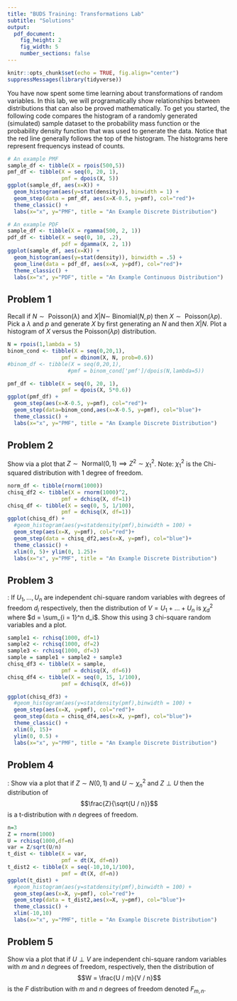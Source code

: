 ```yaml
---
title: "BUDS Training: Transformations Lab"
subtitle: "Solutions"
output:
  pdf_document:
    fig_height: 2
    fig_width: 5
    number_sections: false
---
```


```r
knitr::opts_chunk$set(echo = TRUE, fig.align="center")
suppressMessages(library(tidyverse))
```

You have now spent some time learning about transformations of random variables. In this lab, we will programatically show relationships between distributions that can also be proved mathematically. To get you started, the following code compares the histogram of a randomly generated (simulated) sample dataset to the probability mass function or the probability density function that was used to generate the data. Notice that the red line generally follows the top of the histogram. The histograms here represent frequencys instead of counts. 

```r
# An example PMF
sample_df <- tibble(X = rpois(500,5))
pmf_df <- tibble(X = seq(0, 20, 1), 
                 pmf = dpois(X, 5))
ggplot(sample_df, aes(x=X)) + 
  geom_histogram(aes(y=stat(density)), binwidth = 1) +
  geom_step(data = pmf_df, aes(x=X-0.5, y=pmf), col="red")+
  theme_classic() +
  labs(x="x", y="PMF", title = "An Example Discrete Distribution")

# An example PDF
sample_df <- tibble(X = rgamma(500, 2, 1))
pdf_df <- tibble(X = seq(0, 10, .2), 
                 pdf = dgamma(X, 2, 1))
ggplot(sample_df, aes(x=X)) + 
  geom_histogram(aes(y=stat(density)), binwidth = .5) +
  geom_line(data = pdf_df, aes(x=X, y=pdf), col="red")+
  theme_classic() +
  labs(x="x", y="PDF", title = "An Example Continuous Distribution")


```

## Problem 1

Recall if $N \sim \text{ Poisson}(\lambda)$ and $X | N \sim \ \text{Binomial}(N,p)$ then $X \sim \text{ Poisson}(\lambda p)$. Pick a $\lambda$ and $p$ and generate $X$ by first generating an $N$ and then $X | N$. Plot a histogram of $X$ versus the $\text{Poisson}(\lambda p)$ distribution. 
        
```r
N = rpois(1,lambda = 5)
binom_cond <- tibble(X = seq(0,20,1), 
                 pmf = dbinom(X, N, prob=0.6))
#binom_df <- tibble(X = seq(0,20,1), 
                   #pmf = binom_cond['pmf']/dpois(N,lambda=5))

pmf_df <- tibble(X = seq(0, 20, 1), 
                 pmf = dpois(X, 5*0.6))
ggplot(pmf_df) + 
  geom_step(aes(x=X-0.5, y=pmf), col="red")+
  geom_step(data=binom_cond,aes(x=X-0.5, y=pmf), col="blue")+
  theme_classic() +
  labs(x="x", y="PMF", title = "An Example Discrete Distribution")


```
## Problem 2
Show via a plot that $Z \sim \text{ Normal}(0, 1) \implies Z^2 \sim \chi^2_1$. 
Note: $\chi^2_1$ is the Chi-squared distribution with 1 degree of freedom. 

```r
norm_df <- tibble(rnorm(1000))
chisq_df2 <- tibble(X = rnorm(1000)^2, 
                 pmf = dchisq(X, df=1))
chisq_df <- tibble(X = seq(0, 5, 1/100), 
                 pmf = dchisq(X, df=1))
ggplot(chisq_df) + 
  #geom_histogram(aes(y=statdensity(pmf),binwidth = 100) +
  geom_step(aes(x=X, y=pmf), col="red")+
  geom_step(data = chisq_df2,aes(x=X, y=pmf), col="blue")+
  theme_classic() +
  xlim(0, 5)+ ylim(0, 1.25)+
  labs(x="x", y="PMF", title = "An Example Discrete Distribution")
```

## Problem 3
\emph{Sum of $\chi^2$}: If $U_1, \dots, U_n$ are independent chi-square random variables with degrees of freedom $d_i$ respectively, then the distribution of  $V = U_1 + \dots + U_n$ is $\chi^2_{d}$ where $d = \sum_{i = 1}^n d_i$. Show this using 3 chi-square random variables and a plot. 

```r
sample1 <- rchisq(1000, df=1)
sample2 <- rchisq(1000, df=2)
sample3 <- rchisq(1000, df=3)
sample = sample1 + sample2 + sample3
chisq_df3 <- tibble(X = sample, 
                 pmf = dchisq(X, df=6))
chisq_df4 <- tibble(X = seq(0, 15, 1/100), 
                 pmf = dchisq(X, df=6))

ggplot(chisq_df3) + 
  #geom_histogram(aes(y=statdensity(pmf),binwidth = 100) +
  geom_step(aes(x=X, y=pmf), col="red")+
  geom_step(data = chisq_df4,aes(x=X, y=pmf), col="blue")+
  theme_classic() +
  xlim(0, 15)+ 
  ylim(0, 0.5) +
  labs(x="x", y="PMF", title = "An Example Discrete Distribution")
```
    
## Problem 4

\emph{T distribution}: Show via a plot that if $Z \sim N(0, 1)$ and $U \sim \chi^2_n$ and $Z \perp U$ then the distribution of $$\frac{Z}{\sqrt{U / n}}$$ is a t-distribution with $n$ degrees of freedom. 

```r
n=3
Z = rnorm(1000)
U = rchisq(1000,df=n)
var = Z/sqrt(U/n)
t_dist <- tibble(X = var, 
                 pmf = dt(X, df=n))
t_dist2 <- tibble(X = seq(-10,10,1/100), 
                 pmf = dt(X, df=n))
ggplot(t_dist) + 
  #geom_histogram(aes(y=statdensity(pmf),binwidth = 100) +
  geom_step(aes(x=X, y=pmf), col="red")+
  geom_step(data = t_dist2,aes(x=X, y=pmf), col="blue")+
  theme_classic() +
  xlim(-10,10)
  labs(x="x", y="PMF", title = "An Example Discrete Distribution")
```

## Problem 5 

\emph{F distribution} Show via a plot that if $U \perp V$ are independent chi-square random variables with $m$ and $n$ degrees of freedom, respectively, then the distribution of $$W = \frac{U / m}{V / n}$$ is the $F$ distribution with $m$ and $n$ degrees of freedom denoted $F_{m, n}$.

```r
```